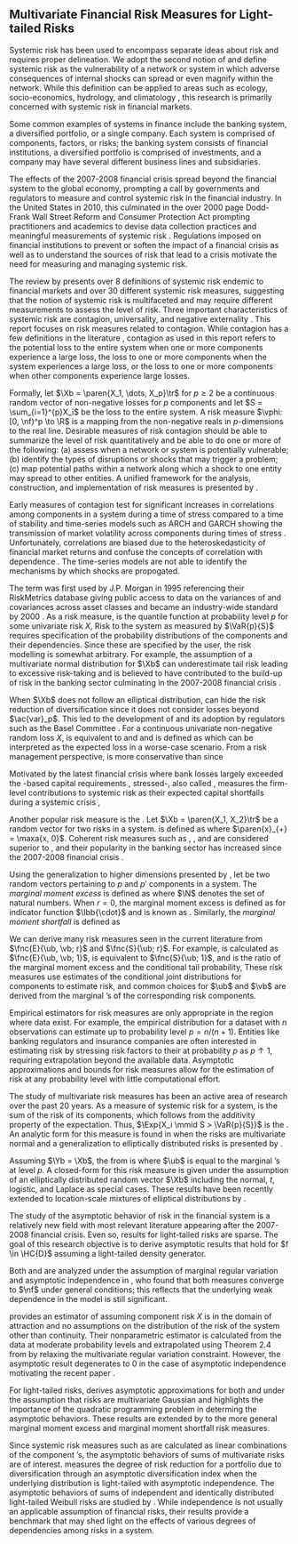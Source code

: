 ## Multivariate Financial Risk Measures for Light-tailed Risks {#SS:intro-financial-risk}

Systemic risk has been used to encompass separate ideas about risk and requires proper delineation. We adopt the second notion of \mbox{\citet{Hansen2014}} and define systemic risk as the vulnerability of a network or system in which adverse consequences of internal shocks can spread or even magnify within the network. While this definition can be applied to areas such as ecology, socio-economics, hydrology, and climatology \citep{Hochrainer2020, Godden2011, Hochrainer2020a}, this research is primarily concerned with systemic risk in financial markets.

Some common examples of systems in finance include the banking system, a diversified portfolio, or a single company. Each system is comprised of components, factors, or risks; the banking system consists of financial institutions, a diversified portfolio is comprised of investments, and a company may have several different business lines and subsidiaries. 

The effects of the 2007-2008 financial crisis spread beyond the financial system to the global economy, prompting a call by governments and regulators to measure and control systemic risk in the financial industry. In the United States in 2010, this culminated in the over 2000 page Dodd-Frank Wall Street Reform and Consumer Protection Act prompting practitioners and academics to devise data collection practices and meaningful measurements of systemic risk \citep{Acharya2013}. Regulations imposed on financial institutions to prevent or soften the impact of a financial crisis as well as to understand the sources of risk that lead to a crisis motivate the need for measuring and managing systemic risk.

The review by \citet{Bisias2012} presents over 8 definitions of systemic risk endemic to financial markets and over 30 different systemic risk measures, suggesting that the notion of systemic risk is multifaceted and may require different measurements to assess the level of risk. Three important characteristics of systemic risk are contagion, universality, and negative externality \citep{Lin2018}. This report focuses on risk measures related to contagion. While contagion has a few definitions in the literature \mbox{\citep{Forbes2002}}, contagion as used in this report refers to the potential loss to the entire system when one or more components experience a large loss, the loss to one or more components when the system experiences a large loss, or the loss to one or more components when other components experience large losses.

<!-- Contagion refers to the impact on a factor when the system is stressed or vise-versa; it may also refer to the impact on a factor when another factor is being stressed. Universality infers that systemic risk applies to many factors in the system simultaneously. Negative externality is the risk of an institution acting in its own interests on a stand-alone basis producing an external cost borne by other institutions in the system or by the system itself. -->

<!-- There are numerous notions of what contagion implies. Some economists argue that contagion occurs whenever a shock to one country is transmitted to another. Others argue that contagion only occurs when shocks propogate through certain types of transmission mechanisms. Still another notion of contagion is a significant increase in linkages between components in a system after one or numerous components are stressed \mbox{\citep{Forbes2002}}. This last idea gives a good starting point for the history of the development of risk contagion measures. -->

Formally, let $\Xb = \paren{X_1, \dots, X_p}\tr$ for $p \geq 2$ be a continuous random vector of non-negative losses for $p$ components and let $S = \sum_{i=1}^{p}X_i$ be the loss to the entire system. A risk measure $\vphi:[0, \nf)^p \to \R$ is a mapping from the non-negative reals in $p$-dimensions to the real line. Desirable measures of risk contagion should be able to summarize the level of risk quantitatively and be able to do one or more of the following: (a) assess when a network or system is potentially vulnerable; (b) identify the types of disruptions or shocks that may trigger a problem; (c) map potential paths within a network along which a shock to one entity may spread to other entities. A unified framework for the analysis, construction, and implementation of risk measures is presented by \citet{Artzner1999}.

Early measures of contagion test for significant increases in correlations among components in a system during a time of stress compared to a time of stability \mbox{\citep{King1990}} and time-series models such as ARCH and GARCH showing the transmission of market volatility across components during times of stress \mbox{\citep{Hamao1990}}. Unfortunately, correlations are biased due to the heteroskedasticity of financial market returns and confuse the concepts of correlation with dependence \mbox{\citep{Forbes2002}}. The time-series models are not able to identify the mechanisms by which shocks are propogated.

<!-- and defines a coherent risk measure as satisfying the following properties (interpretations provided by \citet{Landsman2003}): -->

<!--   - Subadditivity: For any two risks $X_1, X_2$, we have $\fnc{\vphi}{X_1 + X_2} \leq \fnc{\vphi}{X_1} + \fnc{\vphi}{X_2}$. The subadditivity property implies benefits of risk reduction due to diversification.  -->
<!--   - Monotonicity: For any two risks $X_1, X_2$ where $X_1 \leq X_2$ with probability 1, we have $\fnc{\vphi}{X_1} \leq \fnc{\vphi}{X_2}$. The monotonicity property requires that $\vphi$ assign higher values to riskier components. -->
<!--   - Positive Homogeneity: For any risk $X$ and positive constant $\l$, we have $\fnc{\vphi}{\l X} = \l\fnc{\vphi}{X}$. Positive homogeneity of $\vphi$ implies that a proportional increase (decrease) of some risk is reflected by a proportional increase (decrease) of the risk measure. -->
<!--   - Translation Invariance: For any risk $X$ and constant $\a$, we have $\fnc{\vphi}{X + \a} = \fnc{\vphi}{X} + \a$. This says that changing a risk by a constant should change the risk measure by an equal amount. -->


The term \ac{var} was first used by J.P. Morgan in 1995 referencing their RiskMetrics database giving public access to data on the variances of and covariances across asset classes \citep{Sum2015} and became an industry-wide standard by 2000 \citep[Section 1.2]{McNeil2015}. As a risk measure, \ac{var} is the quantile function at probability level $p$ for some univariate risk $X$, \eqq{
  \VaR{p}{X} = \inf\set{x \in \R : \prob{X > x} \leq 1-p} = \inf{\set{x\in\R : \prob{X \leq x} \geq p}}.
} Risk to the system as measured by $\VaR{p}{S}$ requires specification of the probability distributions of the components and their dependencies. Since these are specified by the user, the risk modelling is somewhat arbitrary. For example, the assumption of a multivariate normal distribution for $\Xb$ can underestimate tail risk leading to excessive risk-taking and is believed to have contributed to the build-up of risk in the banking sector culminating in the 2007-2008 financial crisis \citep{Sum2015}.

When $\Xb$ does not follow an elliptical distribution, \ac{var} can hide the risk reduction of diversification since it does not consider losses beyond $\ac{var}_p$. This led to the development of \ac{cvar} \mbox{\citep{Larsen2002}} and its adoption by regulators such as the Basel Committee \citep{Chen2014}. For a continuous univariate non-negative random loss $X$, \ac{cvar} is equivalent to \ac{es} and \ac{cte} and is defined as \eqq{
  \fnc{\text{ES}_p}{X} = \Exp{X \mmid X > \VaR{p}{X}},
} which can be interpreted as the expected loss in a worse-case scenario. From a risk management perspective, \ac{es} is more conservative than \ac{var} since \eqq{
\fnc{\text{ES}_p}{X} = \Exp{X \mmid X > \VaR{p}{X}} = \VaR{p}{X} + \Exp{X - \VaR{p}{X} \mmid X > \VaR{p}{X}} \geq \VaR{p}{X}.
}

Motivated by the latest financial crisis where bank losses largely exceeded the \ac{var}-based capital requirements \mbox{\citep{Sum2015}}, stressed-\ac{var}, also called \ac{mes}, measures the firm-level contributions to systemic risk as their expected capital shortfalls during a systemic crisis \citep{Cai2015}, \eqq{
  \fnc{\text{MES}_p}{X_i} = \Exp{X_i \mmid S > \VaR{p}{S}}.
}

Another popular risk measure is the \ac{mme}. Let $\Xb = \paren{X_1, X_2}\tr$ be a random vector for two risks in a system. \ac{mme} is defined as \eqq{
  \fnc{\text{MME}_p}{X_1} = \Exp{\paren{X_1 - \VaR{p}{X_2}}_{+} \mmid X_2 > \VaR{p}{X_2}},
} where $\paren{x}_{+} = \maxa{x, 0}$. Coherent risk measures such as \ac{es}, \ac{mes}, and \ac{mme} are considered superior to \ac{var}, and their popularity in the banking sector has increased since the 2007-2008 financial crisis \mbox{\citep{BCBS2011-messages}}.

Using the generalization to higher dimensions presented by \citet{Ling2019}, let \eqq{
  \Xb = \paren{X_1, \dots, X_p}\tr \qquad \text{and} \qquad \Yb = \paren{Y_1, \dots, Y_{p'}}\tr, \  \text{for} \ p, p' \geq 1,
} be two random vectors pertaining to $p$ and $p'$ components in a system. The _marginal moment excess_ is defined as \eqq{
  \fnc{E}{\ub, \vb; r} \coloneqq \Exp{\paren{\Yb - \vb}_{+}^{r} \mmid \Xb > \ub}, \qquad \ub \in \R^p, \ \vb \in \R^{p'}, \ r \in \set{0} \cup \N,
} where $\N$ denotes the set of natural numbers. When $r=0$, the marginal moment excess is defined as \eqq{
  \fnc{E}{\ub, \vb; 0} = \Exp{\Ibb{\Yb > \vb}\mmid \Xb > \ub},
} for indicator function $\Ibb{\cdot}$ and is known as \ac{ctp}. Similarly, the _marginal moment shortfall_ is defined as \eqq{
  \fnc{S}{\ub; r} \coloneqq \Exp{\Yb^{r} \mmid \Xb > \ub}, \qquad \ub \in \R^p, \ r \in \N.
}

<!-- For example, we may regard $\Xb$ and $\Yb$ as random vectors of potential losses from $p$ and $p'$ business lines of Bank A and Bank B, respectively, over a calendar year, or we may assume that $\Xb$ is a random vector of potential losses for $p$ financial institutions over a specified time and $\Yb$ is a random vector of potential losses from $p'$ additional financial institutions over the same time. Interpretations and applications as such are left to the user. -->

We can derive many risk measures seen in the current literature from $\fnc{E}{\ub, \vb; r}$ and $\fnc{S}{\ub; r}$. For example, \ac{mme} is calculated as $\fnc{E}{\ub, \vb; 1}$, \ac{mes} is equivalent to $\fnc{S}{\ub; 1}$, and \ac{mctm} is the ratio of the marginal moment excess and the conditional tail probability, \eqq{
  \Exp{\paren{\Yb - \vb}^r \mmid \paren{\Xb > \ub, \Yb > \vb}} = \dfrac{\fnc{E}{\ub, \vb; r}}{\fnc{E}{\ub, \vb; 0}}.
} These risk measures use estimates of the conditional joint distributions for components to estimate risk, and common choices for $\ub$ and $\vb$ are derived from the marginal \ac{var}'s of the corresponding risk components.

Empirical estimators for risk measures are only appropriate in the region where data exist. For example, the empirical distribution for a dataset with $n$ observations can estimate up to probability level $p = n/(n+1)$. Entities like banking regulators and insurance companies are often interested in estimating risk by stressing risk factors to their \ac{var} at probability $p$ as $p\uparrow1$, requiring extrapolation beyond the available data. Asymptotic approximations and bounds for risk measures allow for the estimation of risk at any probability level with little computational effort.

<!-- Write about literature for asymptotic behaviors of risk measures -->

The study of multivariate risk measures has been an active area of research over the past 20 years. As a measure of systemic risk for a system, \ac{es} is the sum of the risk of its components, \eqq{
  \Exp{S \mmid S > \VaR{p}{S}} = \sumto{i=1}{p}\Exp{X_i \mmid S > \VaR{p}{S}},
} which follows from the additivity property of the expectation. Thus, $\Exp{X_i \mmid S > \VaR{p}{S}}$ is the \ac{mes}. An analytic form for this measure is found in \citet{Panjer2002} when the risks are multivariate normal and a generalization to elliptically distributed risks is presented by \citet{Landsman2003}.

Assuming $\Yb = \Xb$, the \ac{mcte} from \mbox{\citet{Landsman2016}} is \eqq{
  \fnc{\text{MCTE}_p}{\Xb} = \Exp{\Xb \mmid \Xb > \VaR{p}{\Xb}} = \Exp{\Xb \mmid X_1 > \VaR{p}{X_1}, \dots, X_p > \VaR{p}{X_p}},
} where $\ub$ is equal to the marginal \ac{var}'s at level $p$. A closed-form for this risk measure is given under the assumption of an elliptically distributed random vector $\Xb$ including the normal, $t$, logistic, and Laplace as special cases. These results have been recently extended to location-scale mixtures of elliptical distributions by \mbox{\citet{Zuo2021}}.

The study of the asymptotic behavior of risk in the financial system is a relatively new field with most relevant literature appearing after the 2007-2008 financial crisis. Even so, results for light-tailed risks are sparse. The goal of this research objective is to derive asymptotic results that hold for $f \in \HC{D}$ assuming a light-tailed density generator. 

Both \ac{mme} and \ac{mes} are analyzed under the assumption of marginal regular variation and asymptotic independence in \citet{Das2018}, who found that both measures converge to $\nf$ under general conditions; this reflects that the underlying weak dependence in the model is still significant.

\citet{Cai2015} provides an estimator of \ac{mes} assuming component risk $X$ is in the \latexcode{Fr\'{e}chet} domain of attraction and no assumptions on the distribution of the risk of the system other than continuity. Their nonparametric estimator is calculated from the data at moderate probability levels and extrapolated using Theorem 2.4 from \mbox{\citet{Joe2011}} by relaxing the multivariate regular variation constraint. However, the asymptotic result degenerates to $0$ in the case of asymptotic independence motivating the recent paper \mbox{\citet{Cai2020}}.

For light-tailed risks, \citet{Hashorva2018} derives asymptotic approximations for both \ac{mme} and \ac{mes} under the assumption that risks are multivariate Gaussian and highlights the importance of the quadratic programming problem in determing the asymptotic behaviors. These results are extended by \citet{Ling2019} to the more general marginal moment excess and marginal moment shortfall risk measures.

Since systemic risk measures such as \ac{es} are calculated as linear combinations of the component \ac{mes}'s, the asymptotic behaviors of sums of multivariate risks are of interest. \mbox{\citet{Nolde2014}} measures the degree of risk reduction for a portfolio due to diversification through an asymptotic diversification index when the underlying distribution is light-tailed with asymptotic independence. The asymptotic behaviors of sums of independent and identically distributed light-tailed Weibull risks are studied by \mbox{\citet{Asmussen2017}}. While independence is not usually an applicable assumption of financial risks, their results provide a benchmark that may shed light on the effects of various degrees of dependencies among risks in a system.